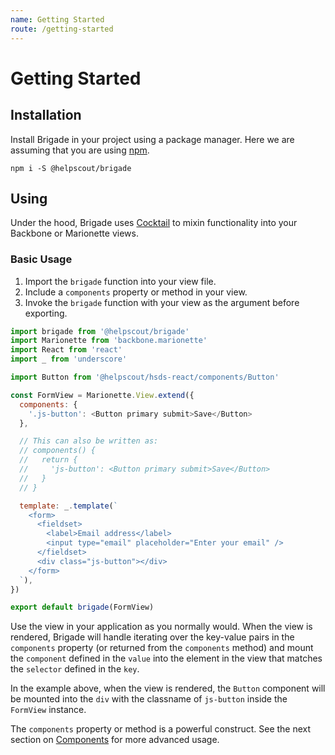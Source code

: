 ```yaml
---
name: Getting Started
route: /getting-started
---
```



# Getting Started

## Installation

Install Brigade in your project using a package manager. Here we are assuming
that you are using [npm](https://www.npmjs.com/package/npm).

```
npm i -S @helpscout/brigade
```

## Using

Under the hood, Brigade uses [Cocktail](https://github.com/onsi/cocktail) to
mixin functionality into your Backbone or Marionette views.

### Basic Usage

1. Import the `brigade` function into your view file.
2. Include a `components` property or method in your view.
3. Invoke the `brigade` function with your view as the argument before exporting.

```javascript
import brigade from '@helpscout/brigade'
import Marionette from 'backbone.marionette'
import React from 'react'
import _ from 'underscore'

import Button from '@helpscout/hsds-react/components/Button'

const FormView = Marionette.View.extend({
  components: {
    '.js-button': <Button primary submit>Save</Button>
  },

  // This can also be written as:
  // components() {
  //   return {
  //     'js-button': <Button primary submit>Save</Button>
  //   }
  // }

  template: _.template(`
    <form>
      <fieldset>
        <label>Email address</label>
        <input type="email" placeholder="Enter your email" />
      </fieldset>
      <div class="js-button"></div>
    </form>
  `),
})

export default brigade(FormView)
```

Use the view in your application as you normally would. When the view is
rendered, Brigade will handle iterating over the key-value pairs in the
`components` property (or returned from the `components` method) and mount
the `component` defined in the `value` into the element in the view that matches
the `selector` defined in the `key`.

In the example above, when the view is rendered, the `Button` component will be
mounted into the `div` with the classname of `js-button` inside the `FormView`
instance.

The `components` property or method is a powerful construct. See the next
section on [Components](/components) for more advanced usage.
